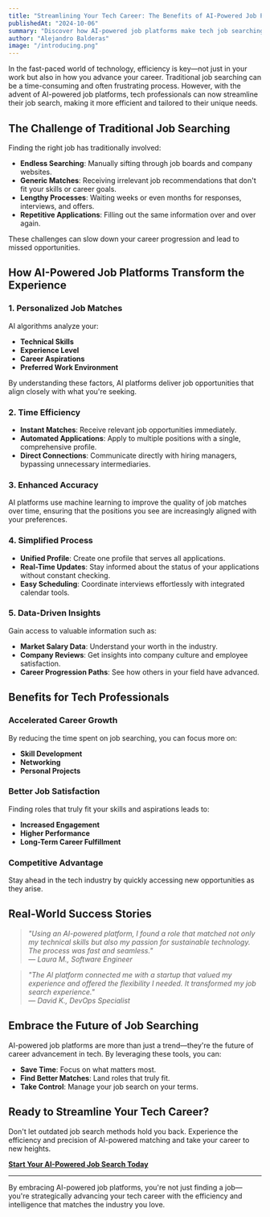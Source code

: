 ```yaml
---
title: "Streamlining Your Tech Career: The Benefits of AI-Powered Job Platforms"
publishedAt: "2024-10-06"
summary: "Discover how AI-powered job platforms make tech job searching more efficient and effective."
author: "Alejandro Balderas"
image: "/introducing.png"
---
```


In the fast-paced world of technology, efficiency is key—not just in your work but also in how you advance your career. Traditional job searching can be a time-consuming and often frustrating process. However, with the advent of AI-powered job platforms, tech professionals can now streamline their job search, making it more efficient and tailored to their unique needs.

## The Challenge of Traditional Job Searching

Finding the right job has traditionally involved:

- **Endless Searching**: Manually sifting through job boards and company websites.
- **Generic Matches**: Receiving irrelevant job recommendations that don't fit your skills or career goals.
- **Lengthy Processes**: Waiting weeks or even months for responses, interviews, and offers.
- **Repetitive Applications**: Filling out the same information over and over again.

These challenges can slow down your career progression and lead to missed opportunities.

## How AI-Powered Job Platforms Transform the Experience

### **1. Personalized Job Matches**

AI algorithms analyze your:

- **Technical Skills**
- **Experience Level**
- **Career Aspirations**
- **Preferred Work Environment**

By understanding these factors, AI platforms deliver job opportunities that align closely with what you're seeking.

### **2. Time Efficiency**

- **Instant Matches**: Receive relevant job opportunities immediately.
- **Automated Applications**: Apply to multiple positions with a single, comprehensive profile.
- **Direct Connections**: Communicate directly with hiring managers, bypassing unnecessary intermediaries.

### **3. Enhanced Accuracy**

AI platforms use machine learning to improve the quality of job matches over time, ensuring that the positions you see are increasingly aligned with your preferences.

### **4. Simplified Process**

- **Unified Profile**: Create one profile that serves all applications.
- **Real-Time Updates**: Stay informed about the status of your applications without constant checking.
- **Easy Scheduling**: Coordinate interviews effortlessly with integrated calendar tools.

### **5. Data-Driven Insights**

Gain access to valuable information such as:

- **Market Salary Data**: Understand your worth in the industry.
- **Company Reviews**: Get insights into company culture and employee satisfaction.
- **Career Progression Paths**: See how others in your field have advanced.

## Benefits for Tech Professionals

### **Accelerated Career Growth**

By reducing the time spent on job searching, you can focus more on:

- **Skill Development**
- **Networking**
- **Personal Projects**

### **Better Job Satisfaction**

Finding roles that truly fit your skills and aspirations leads to:

- **Increased Engagement**
- **Higher Performance**
- **Long-Term Career Fulfillment**

### **Competitive Advantage**

Stay ahead in the tech industry by quickly accessing new opportunities as they arise.

## Real-World Success Stories

> *"Using an AI-powered platform, I found a role that matched not only my technical skills but also my passion for sustainable technology. The process was fast and seamless."*  
> — *Laura M., Software Engineer*

> *"The AI platform connected me with a startup that valued my experience and offered the flexibility I needed. It transformed my job search experience."*  
> — *David K., DevOps Specialist*

## Embrace the Future of Job Searching

AI-powered job platforms are more than just a trend—they're the future of career advancement in tech. By leveraging these tools, you can:

- **Save Time**: Focus on what matters most.
- **Find Better Matches**: Land roles that truly fit.
- **Take Control**: Manage your job search on your terms.

## Ready to Streamline Your Tech Career?

Don't let outdated job search methods hold you back. Experience the efficiency and precision of AI-powered matching and take your career to new heights.

**[Start Your AI-Powered Job Search Today](/sign-up)**

---

By embracing AI-powered job platforms, you're not just finding a job—you're strategically advancing your tech career with the efficiency and intelligence that matches the industry you love.